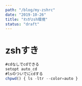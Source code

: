 ---
path: "/blog/my-zshrc"
date: "2019-10-26"
title: "わがzsh環境"
status: "draft"
---

# zshすき

```js
#cdなしでcdできる
setopt auto_cd 
#lsのついでにcdする
chpwd() { ls -ltr --color=auto }
```
